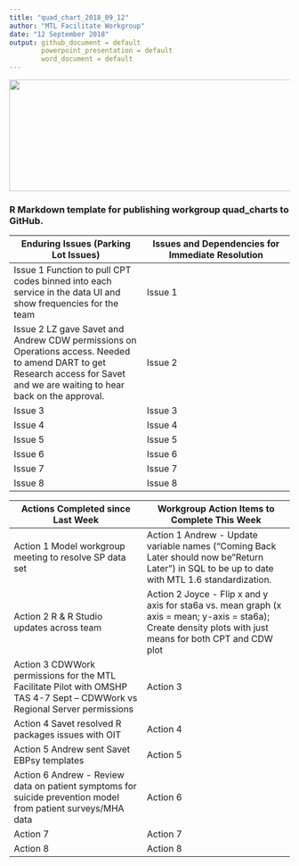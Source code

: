```yaml
---
title: "quad_chart_2018_09_12"
author: "MTL Facilitate Workgroup"
date: "12 September 2018"
output: github_document = default
        powerpoint_presentation = default
        word_document = default
---
```

<img src = "https://github.com/lzim/teampsd/blob/teampsd_style/teampsd_logo/team_psd_logo_sm.png"
     height = "200" width = "600">

### R Markdown template for publishing workgroup quad_charts to GitHub. 

Enduring Issues (Parking Lot Issues)           |        Issues and Dependencies for Immediate Resolution
------------------------- | ----------------------------
Issue 1 Function to pull CPT codes binned into each service in the data UI and show frequencies for the team |Issue 1 
Issue 2 LZ gave Savet and Andrew CDW permissions on Operations access. Needed to amend DART to get Research access for Savet and we are waiting to hear back on the approval.                       |Issue 2  
Issue 3                        |Issue 3 
Issue 4                        |Issue 4
Issue 5                        |Issue 5   
Issue 6                        |Issue 6
Issue 7                        |Issue 7 
Issue 8                        |Issue 8

Actions Completed since Last Week    |      Workgroup Action Items to Complete This Week
------------------------- | ----------------------------
Action 1 Model workgroup meeting to resolve SP data set                       |Action 1 Andrew - Update variable names ("Coming Back Later should now be "Return Later") in SQL to be up to date with MTL 1.6 standardization.
Action 2 R & R Studio updates across team                       |Action 2 Joyce - Flip x and y axis for sta6a vs. mean graph (x axis = mean; y-axis = sta6a); Create density plots with just means for both CPT and CDW plot 
Action 3 CDWWork permissions for the MTL Facilitate Pilot with OMSHP TAS 4-7 Sept – CDWWork vs Regional Server permissions  |Action 3
Action 4 Savet resolved R packages issues with OIT |Action 4
Action 5 Andrew sent Savet EBPsy templates      |Action 5
Action 6 Andrew - Review data on patient symptoms for suicide prevention model from patient surveys/MHA data  |Action 6
Action 7                        |Action 7
Action 8                        |Action 8
